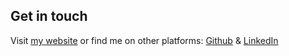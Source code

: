 ## Get in touch

Visit [my website](https://matttelliott.com)
or find me on other platforms: [Github](https://github.com/matttelliott) &
[LinkedIn](https://www.linkedin.com/in/matt-elliott-software-engineer/)
